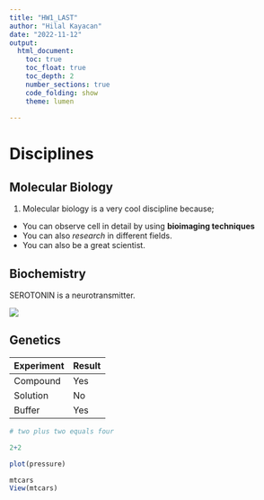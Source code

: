 ```yaml
---
title: "HW1_LAST"
author: "Hilal Kayacan"
date: "2022-11-12"
output: 
  html_document:
    toc: true
    toc_float: true
    toc_depth: 2
    number_sections: true
    code_folding: show
    theme: lumen 
      
---
```


# Disciplines

## Molecular Biology

1. Molecular biology is a very cool discipline because;

+ You can observe cell in detail by using **bioimaging techniques**
+ You can also *research* in different fields.
+ You can also be a great scientist.


## Biochemistry

SEROTONIN is a neurotransmitter.

![](https://ocw.mit.edu/courses/9-15-biochemistry-and-pharmacology-of-synaptic-transmission-fall-2007/999a1828cfd87c370be8c4f13f3305d0_9-15f07.gif)


## Genetics

Experiment  |  Result
----------- | ---------
Compound    | Yes
Solution    | No
Buffer      | Yes


```r

# two plus two equals four

2+2

```
```r
plot(pressure)


```

```r

mtcars
View(mtcars)

```

